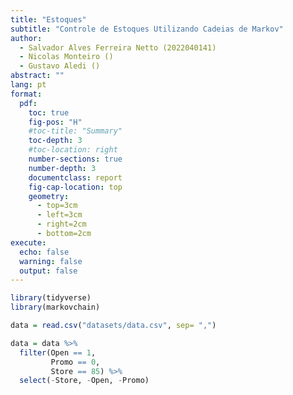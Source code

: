 ```yaml
---
title: "Estoques"
subtitle: "Controle de Estoques Utilizando Cadeias de Markov"
author:
  - Salvador Alves Ferreira Netto (2022040141)
  - Nicolas Monteiro ()
  - Gustavo Aledi ()
abstract: ""
lang: pt
format: 
  pdf:
    toc: true
    fig-pos: "H"
    #toc-title: "Summary"
    toc-depth: 3
    #toc-location: right
    number-sections: true
    number-depth: 3
    documentclass: report
    fig-cap-location: top
    geometry:
      - top=3cm
      - left=3cm
      - right=2cm
      - bottom=2cm
execute:
  echo: false
  warning: false
  output: false
---
```


```r
library(tidyverse)
library(markovchain)
```

```r
data = read.csv("datasets/data.csv", sep= ",")

data = data %>% 
  filter(Open == 1,
         Promo == 0,
         Store == 85) %>% 
  select(-Store, -Open, -Promo)
```


```r


```



















